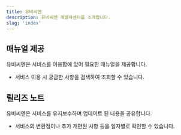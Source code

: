 ```yaml
---
title: 유비씨엔
description: 유비씨엔 개발자센터를 소개합니다.
slug: 'index'
---
```


## 매뉴얼 제공

유비씨엔은 서비스를 이용함에 있어 필요한 매뉴얼을 제공합니다.

- 서비스 이용 시 궁금한 사항을 검색하여 조회할 수 있습니다.

## 릴리즈 노트

유비씨엔은 서비스를 유지보수하며 업데이트 된 내용을 공유합니다.

- 서비스의 변환점이나 추가 개편된 사항 등을 일자별로 확인할 수 있습니다.
